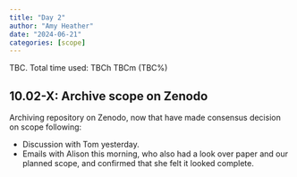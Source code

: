 ```yaml
---
title: "Day 2"
author: "Amy Heather"
date: "2024-06-21"
categories: [scope]
---
```


::: {.callout-note}

TBC. Total time used: TBCh TBCm (TBC%)

:::

## 10.02-X: Archive scope on Zenodo

Archiving repository on Zenodo, now that have made consensus decision on scope following:

* Discussion with Tom yesterday.
* Emails with Alison this morning, who also had a look over paper and our planned scope, and confirmed that she felt it looked complete.